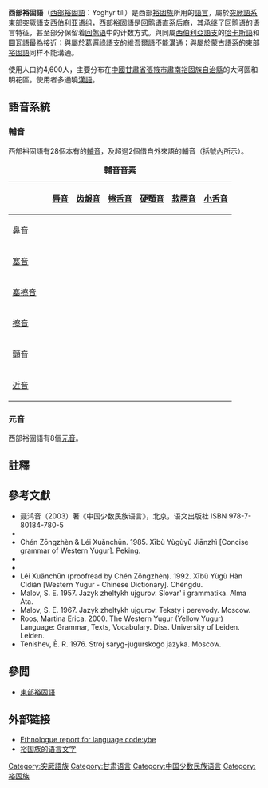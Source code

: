 {{Infobox language
|name=西部裕固語
|nativename=yoɣïr tili
|states=[[中国|中国]]
|region=[[甘肃省|甘肃省]]
|ethnicity=7,000人[[裕固族|裕固族]](2007年)<ref name=e18/>
|speakers=4,600人
|date=2007年
|ref=e18
|familycolor=Altaic
|fam1=[[突厥语系|突厥语系]]
|fam2=[[共同突厥語|共同突厥語]]
|fam3=[[西伯利亞語支|西伯利亞語支]]<ref>{{cite book|title=Concise Encyclopedia of Languages of the World|first=|last=|volume=|others=Contributors Keith Brown, Sarah Ogilvie|edition=revised|year=2010|publisher=Elsevier|url=http://books.google.com/books?id=F2SRqDzB50wC&pg=PA1109&lpg=PA1109&dq=salars+oghuz&source=bl&ots=SPnuDbxHW6&sig=CFU07TBa1CkA9QeLcOj7LSoU-cY&hl=en&sa=X&ei=dg2GUPPfG6mB0QGis4HwCg&ved=0CDgQ6AEwAQ#v=onepage&q=salars%20oghuz&f=false|page=1109|isbn=0080877753|accessdate=2014-04-24| ref=harv }}</ref> (東北突厥語支)<ref>{{cite book|title=The Mainz Meeting: Proceedings of the Seventh International Conference on Turkish Linguistics, August 3-6, 1994|series=Turcologica Series|editor-first=Lars|editor-last=Johanson|volume=|others=Contributor Éva Ágnes Csató|edition=|year=1998|publisher=Otto Harrassowitz Verlag|url=http://books.google.com/books?id=cgNQdljvk70C&pg=PA28&lpg=PA28&dq=salar+oghuz&source=bl&ots=DCXu_gRpm1&sig=DHYwAlfcEka8ztNL_rtmho-B7Yw&hl=en&sa=X&ei=Lw-GUJjCBs6x0QHssoGoAw&ved=0CGQQ6AEwCQ#v=onepage&q=salar%20oghuz&f=false|page=28|isbn=3447038640|accessdate=2014-04-24| ref=harv }}</ref>
|ancestor=[[回鹘语|回鹘语]]
|script=[[回鹘字母|回鹘字母]](直到19世紀)
|iso3=ybe
|glotto=west2402
|glottorefname=West Yugur
|notice=IPA
}}

'''西部裕固語'''（[[西部裕固語|西部裕固語]]：Yoghyr tili）是西部[[裕固族|裕固族]]所用的[[語言|語言]]，屬於[[突厥語系|突厥語系]][[東部突厥語支|東部突厥語支]][[西伯利亚语组|西伯利亚语组]]，西部裕固語是[[回鹘语|回鹘语]]直系后裔，其承继了[[回鹘语|回鹘语]]的语言特征，甚至部分保留着[[回鹘语|回鹘语]]中的计数方式。與同屬[[西伯利亞語支|西伯利亞語支]]的[[哈卡斯語|哈卡斯語]]和[[圖瓦語|圖瓦語]]最為接近；與屬於[[葛邏祿語支|葛邏祿語支]]的[[維吾爾語|維吾爾語]]不能溝通；與屬於[[蒙古語系|蒙古語系]]的[[東部裕固語|東部裕固語]]同样不能溝通。

使用人口約4,600人，主要分布在[[中國|中國]][[甘肅省|甘肅省]][[張掖市|張掖市]][[肅南裕固族自治縣|肅南裕固族自治縣]]的大河區和明花區。使用者多通曉[[漢語|漢語]]。

==語音系統==
<!--A special feature in Western Yugur is the occurrence of [[preaspiration|preaspiration]], corresponding to the so-called [[pharyngealisation|pharyngealised]] or low [[vowel|vowel]]s in [[Tuvan_language|Tuva]] and Tofa, and [[short_vowel|short vowel]]s in [[Yakut_language|Yakut]] and [[Turkmen_language|Turkmen]].  Examples of this phenomenon include {{IPA|/oʰtɯs/}} "thirty", {{IPA|/jaʰʂ/}} "good", and {{IPA|/iʰt/}} "meat".

The [[vowel_harmony|vowel harmonical system]], typical of Turkic languages, has largely collapsed. [[voice_(phonetics)|Voice]] as a [[Distinctive_feature|distinguishing feature]] in [[plosive_consonant|plosive]]s and [[affricate|affricate]]s was replaced by [[Aspiration_(phonetics)|aspiration]], as in [[Chinese_language|Chinese]].
-->
===輔音===
西部裕固語有28個本有的[[輔音|輔音]]，及超過2個借自外來語的輔音（括號內所示）。

{| class=wikitable style=text-align:center
|+'''輔音音素'''
|-
! colspan=2| 
! [[唇音|唇音]]
! [[齿龈音|齿龈音]]
! [[捲舌音|捲舌音]]
! [[硬顎音|硬顎音]]
! [[软腭音|软腭音]]
! [[小舌音|小舌音]]
! [[聲門音|聲門音]]
|-
! colspan=2| [[鼻音_(辅音)|鼻音]] 
| {{IPA|m}}
| {{IPA|n}}
| 
| 
| {{IPA|ŋ}}
| 
| 
|-
! rowspan=2| [[塞音|塞音]] 
! {{small|[[清濁音|清音]][[送氣|送氣]]}}
| {{IPA|pʰ}}
| {{IPA|tʰ}}
| 
| 
| {{IPA|kʰ}}
| {{IPA|qʰ}}
| 
|-
! {{small|純[[清濁音|清音]]}}
| {{IPA|p}}
| {{IPA|t}}
| 
| 
| {{IPA|k}}
| {{IPA|q}}
| 
|-
! rowspan=2| [[塞擦音|塞擦音]]
! {{small|[[清濁音|清音]][[送氣|送氣]]}}
| 
| {{IPA|(t͡sʰ)}}
| {{IPA|ʈ͡ʂʰ}}
| {{IPA|t͡ɕʰ}}
| 
| 
| 
|-
! {{small|純[[清濁音|清音]]}}
| 
| {{IPA|t͡s}}
| {{IPA|ʈ͡ʂ}}
| {{IPA|t͡ɕ}}
| 
| 
| 
|-
! rowspan=2| [[擦音|擦音]]
! {{small|[[清濁音|清音]]}}
| {{IPA|(f)}}
| {{IPA|s}}
| {{IPA|ʂ}}
| {{IPA|ɕ}}
| {{IPA|x}}
| 
| {{IPA|h}}
|-
! {{small|[[清濁音|濁音]]}}
| 
| {{IPA|z}}
| {{IPA|ʐ}}
| 
| {{IPA|ɣ}}
| 
| 
|-
! colspan=2| [[颤音_(语音学)|顫音]] 
| 
| {{IPA|r}}
| 
| 
| 
| 
| 
|-
! colspan=2| [[近音|近音]] 
| 
| 
| {{IPA|l}}
| {{IPA|j}}
| {{IPA|w}}
| 
| 
|}

===元音===
西部裕固語有8個[[元音|元音]]。

==註釋==
{{reflist|2}}

==參考文獻==
{{refbegin|2}}
* 聂鸿音（2003）著《中国少数民族语言》，北京，语文出版社 ISBN 978-7-80184-780-5
* {{cite book|title=One Thousand Languages: Living, Endangered, and Lost|first=Kagan|last=Arik|editor-first=Peter|editor-last=Austin|volume=|edition=illustrated|year=2008|publisher=University of California Press|url=http://books.google.com/books?id=Q3tAqIU0dPsC&printsec=frontcover&source=gbs_ge_summary_r&cad=0#v=onepage&q&f=false|isbn=0520255607|accessdate=2014-03-10|ref={{harvid||}}|archive-date=2014-06-27|archive-url=https://web.archive.org/web/20140627190548/http://books.google.com/books?id=Q3tAqIU0dPsC&printsec=frontcover&source=gbs_ge_summary_r&cad=0#v=onepage&q&f=false|dead-url=no}}
* Chén Zōngzhèn & Léi Xuǎnchūn. 1985. Xībù Yùgùyǔ Jiānzhì [Concise grammar of Western Yugur]. Peking.
* {{cite book|title=The Caucasus - An Introduction|first=Frederik|last=Coene|editor-first=|editor-last=|volume=|edition=|series=Routledge Contemporary Russia and Eastern Europe Series|year=2009|publisher=Routledge|url=http://books.google.com/books?id=7XuMAgAAQBAJ&printsec=frontcover&source=gbs_ge_summary_r&cad=0#v=onepage&q&f=false|isbn=1135203024|accessdate=2014-03-10|ref={{harvid||}}|archive-date=2014-07-07|archive-url=https://web.archive.org/web/20140707134955/http://books.google.com/books?id=7XuMAgAAQBAJ&printsec=frontcover&source=gbs_ge_summary_r&cad=0#v=onepage&q&f=false|dead-url=no}}
* {{cite book|title=The Caucasus - An Introduction|first=Frederik|last=Coene|editor-first=|editor-last=|volume=|edition=illustrated, reprint|series=Routledge Contemporary Russia and Eastern Europe Series|year=2009|publisher=Taylor & Francis|url=http://books.google.com/books?id=FqFMmVbfRfEC&printsec=frontcover&source=gbs_ge_summary_r&cad=0#v=onepage&q&f=false|isbn=0203870719|accessdate=2014-03-10|ref={{harvid||}}|archive-date=2014-06-27|archive-url=https://web.archive.org/web/20140627190604/http://books.google.com/books?id=FqFMmVbfRfEC&printsec=frontcover&source=gbs_ge_summary_r&cad=0#v=onepage&q&f=false|dead-url=no}}
* Léi Xuǎnchūn (proofread by Chén Zōngzhèn). 1992. Xībù Yùgù Hàn Cídiǎn [Western Yugur - Chinese Dictionary]. Chéngdu.
* Malov, S. E. 1957. Jazyk zheltykh ujgurov. Slovar' i grammatika. Alma Ata.
* Malov, S. E. 1967. Jazyk zheltykh ujgurov. Teksty i perevody. Moscow.
* Roos, Martina Erica. 2000. The Western Yugur (Yellow Yugur) Language: Grammar, Texts, Vocabulary. Diss. University of Leiden. Leiden.
* Tenishev, È. R. 1976. Stroj saryg-jugurskogo jazyka. Moscow.
{{refend}}

==參閲==
*[[東部裕固語|東部裕固語]]

== 外部链接 ==
{{incubator|ybe}}
* [http://www.ethnologue.com/show_language.asp?code=ybe Ethnologue report for language code:ybe] {{Wayback|url=http://www.ethnologue.com/show_language.asp?code=ybe |date=20121011192152 }}
* [https://web.archive.org/web/20101007092749/http://www.gs.xinhuanet.com/dfpd/2005-12/23/content_5885443.htm 裕固族的语言文字]

{{Turkic languages}}
{{中國語言}}

[[Category:突厥語族|Category:突厥語族]]
[[Category:甘肃语言|Category:甘肃语言]]
[[Category:中国少数民族语言|Category:中国少数民族语言]]
[[Category:裕固族|Category:裕固族]]